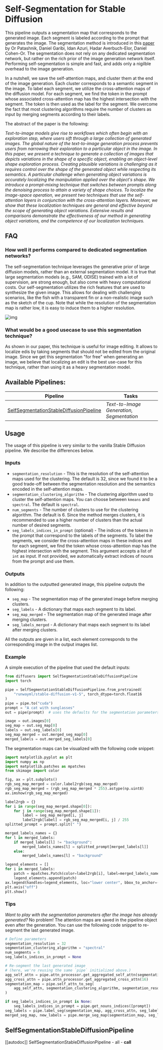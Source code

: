 <!--Copyright 2023 The HuggingFace Team. All rights reserved.

Licensed under the Apache License, Version 2.0 (the "License"); you may not use this file except in compliance with
the License. You may obtain a copy of the License at

http://www.apache.org/licenses/LICENSE-2.0

Unless required by applicable law or agreed to in writing, software distributed under the License is distributed on
an "AS IS" BASIS, WITHOUT WARRANTIES OR CONDITIONS OF ANY KIND, either express or implied. See the License for the
specific language governing permissions and limitations under the License.
-->


# Self-Segmentation for Stable Diffusion

This pipeline outputs a segmentation map that corresponds to the generated image. Each segment is labeled according to
the prompt that generates the image. The segmentation method is introduced in this [paper](https://arxiv.org/abs/2303.11306) by
Or Patashnik, Daniel Garibi, Idan Azuri, Hadar Averbuch-Elor, Daniel Cohen-Or. The segmentation does not rely on any dedicated segmentation network, but rather on the rich prior of the image
generation network itself. Performing self-segmentation is simple and fast, and adds only a nigilble overhead to the
image generation.

In a nutshell, we save the self-attention maps, and cluster them at the end of the image generation. Each cluster
corresponds to a semantic segment in the image. To label each segment, we utilize the cross-attention maps of the
diffusion model. For each segment, we find the token in the prompt whose associated cross-attention map has the highest
intersection with the segment. The token is then used as the label for the segment.
We overcome the fact that most clustering algorithms require the number of clusters as input by merging segments
according to their labels.

The abstract of the paper is the following:

*Text-to-image models give rise to workflows which often begin with an exploration step, where users sift through a large collection of generated images. The global nature of the text-to-image generation process prevents users from narrowing their exploration to a particular object in the image. In this paper, we present a technique to generate a collection of images that depicts variations in the shape of a specific object, enabling an object-level shape exploration process. Creating plausible variations is challenging as it requires control over the shape of the generated object while respecting its semantics. A particular challenge when generating object variations is accurately localizing the manipulation applied over the object's shape. We introduce a prompt-mixing technique that switches between prompts along the denoising process to attain a variety of shape choices. To localize the image-space operation, we present two techniques that use the self-attention layers in conjunction with the cross-attention layers. Moreover, we show that these localization techniques are general and effective beyond the scope of generating object variations. Extensive results and comparisons demonstrate the effectiveness of our method in generating object variations, and the competence of our localization techniques.*

## FAQ

### How well it performs compared to dedicated segmentation networks?
The self-segmentation technique leverages the generative prior of large diffusion models,
rather than an external segmentation model. It is true that large segmentation models (e.g., SAM, ODISE) trained with a
lot of supervision, are strong enough, but also come with heavy computational costs. Our self-segmentation utilizes the
rich features that are used to synthesize the given image. This allows for dealing with challenging scenarios, like the
fish with a transparent fin or a non-realistic image such as the sketch of the cup.
Note that while the resolution of the segmentation map is rather low, it is easy to induce them to a higher resolution.

![img](https://huggingface.co/datasets/huggingface/documentation-images/resolve/main/diffusers/self_seg_comparison.png)

### What would be a good usecase to use this segmentation technique?
As shown in our paper, this technique is useful for image editing. It allows to
localize edis by taking segments that should not be edited from the original image. Since we get this segmentation
"for free" when generating an image, we believe that localizing an edit is the best use-case for this technique, rather
than using it as a heavy segmentation model.

## Available Pipelines:

| Pipeline | Tasks 
|---|---
| [SelfSegmentationStableDiffusionPipeline](https://github.com/huggingface/diffusers/blob/main/src/diffusers/pipelines/self_segmentation_stable_diffusion_pipeline.py) | *Text-to-Image Generation, Segmentation* | - |


## Usage
The usage of this pipeline is very similar to the vanilla Stable Diffusion pipeline. We describe the differences below.

### Inputs
- `segmentation_resolution` - This is the resolution of the self-attention maps used for the clustering. The default is
32, since we found it to be a good trade-off between the segmentation resolution and the semantics encoded in the
self-attention maps.
- `segmentation_clustering_algorithm` - The clustering algorithm used to cluster the self-attention maps. You can choose
between `kmeans` and `spectral`. The default is `spectral`.
- `num_segments` - The number of clusters to use for the clustering algorithm. The default is 6. Since the method merges
clusters, it is recommended to use a higher number of clusters than the actual number of desired segments.
- `seg_labels_indices_in_prompt` (optional) - The indices of the tokens in the prompt that correspond to the labels of the segments.
To label the segments, we consider the cross-attention maps in these indices and for each segment, we find the token
whose cross-attention map has the highest intersection with the segment. This argument accepts a list of `int` as input.
If not provided, we automatically extract indices of nouns from the prompt and use them.

### Outputs
In addition to the outputted generated image, this pipeline outputs the following:
- `seg_map` - The segmentation map of the generated image before merging clusters.
- `seg_labels` - A dictionary that maps each segment to its label.
- `seg_map_merged` - The segmentation map of the generated image after merging clusters.
- `seg_labels_merged` - A dictionary that maps each segment to its label after merging clusters.

All the outputs are given in a list, each element corresponds to the corresponding image in the output images list.

### Example

A simple execution of the pipeline that used the default inputs:

```python
from diffusers import SelfSegmentationStableDiffusionPipeline
import torch

pipe = SelfSegmentationStableDiffusionPipeline.from_pretrained(
    "runwayml/stable-diffusion-v1-5", torch_dtype=torch.float16
)
pipe = pipe.to("cuda")
prompt = "A cat with sunglasses"
out = pipe(prompt)  # uses the defaults for the segmentation parameters

image = out.images[0]
seg_map = out.seg_map[0]
labels = out.seg_labels[0]
seg_map_merged = out.merged_seg_map[0]
merged_labels = out.merged_seg_labels[0]
```

The segmentation maps can be visualized with the following code snippet:

```python
import matplotlib.pyplot as plt
import numpy as np
import matplotlib.patches as mpatches
from skimage import color

fig, ax = plt.subplots()
rgb_seg_map_merged = color.label2rgb(seg_map_merged)
rgb_seg_map_merged = (rgb_seg_map_merged * 255).astype(np.uint8)
ax.imshow(rgb_seg_map_merged)

label2rgb = {}
for i in range(seg_map_merged.shape[0]):
    for j in range(seg_map_merged.shape[1]):
        label = seg_map_merged[i, j]
        label2rgb[label] = rgb_seg_map_merged[i, j] / 255
splitted_prompt = prompt.split(" ")

merged_labels_names = {}
for l in merged_labels:
    if merged_labels[l] != "background":
        merged_labels_names[l] = splitted_prompt[merged_labels[l]]
    else:
        merged_labels_names[l] = "background"

legend_elements = []
for i in merged_labels:
    patch = mpatches.Patch(color=label2rgb[i], label=merged_labels_names[i])
    legend_elements.append(patch)
ax.legend(handles=legend_elements, loc="lower center", bbox_to_anchor=(0.5, -0.16), ncol=3)
plt.axis("off")
plt.show()
```

### Tips

*Want to play with the segmentation parameters after the image has already generated?* No problem! The attention maps
are saved in the pipeline object even after the generation. You can use the following code snippet to re-segment the
last generated image.

```python
# Define parameters
segmentation_resolution = 32
segmentation_clustering_algorithm = "spectral"
num_segments = 6
seg_labels_indices_in_prompt = None

# Re-segment the last generated image
# (here, we're reusing the same `pipe` initialized above.)
agg_self_attn = pipe.attn_processor.get_aggregated_self_attn(segmentation_resolution)
agg_cross_attn = pipe.attn_processor.get_aggregated_cross_attn(16)
segmentation_map = pipe.self_attn_to_seg(
    agg_self_attn, segmentation_clustering_algorithm, segmentation_resolution, num_segments
)

if seg_labels_indices_in_prompt is None:
    seg_labels_indices_in_prompt = pipe.get_nouns_indices([prompt])
seg_labels = pipe.label_seg(segmentation_map, agg_cross_attn, seg_labels_indices_in_prompt)
merged_seg_map, new_labels = pipe.merge_seg_map(segmentation_map, seg_labels)
```

## SelfSegmentationStableDiffusionPipeline
[[autodoc]] SelfSegmentationStableDiffusionPipeline
    - all
    - __call__